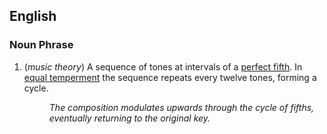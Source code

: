 ==English==

===Noun Phrase===
# (''music theory'') A sequence of tones at intervals of a [[perfect fifth]].  In [[equal temperment]] the sequence repeats every twelve tones, forming a cycle.
#: ''The composition modulates upwards through the cycle of fifths, eventually returning to the original key.''